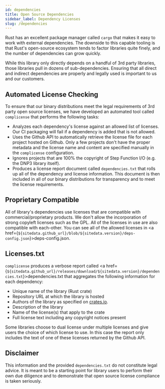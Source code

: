 ```yaml
---
id: dependencies
title: Open Source Dependencies
sidebar_label: Dependency Licenses
slug: /dependencies
---
```



Rust has an excellent package manager called `cargo` that makes it easy to work with external dependencies. The downside to this capable tooling is that
Rust's open-source ecosystem tends to factor libraries quite finely, and the number of dependencies can grow quickly.

While this library only directly depends on a handful of 3rd party libraries, those libraries pull in dozens of sub-dependencies. Ensuring that all direct and
indirect dependencies are properly and legally used is important to us and our customers.

## Automated License Checking

To ensure that our binary distributions meet the legal requirements of 3rd party open source licenses, we have developed an automated tool called
`complicense` that performs the following tasks:

* Analyzes each dependency's license against an allowed list of licenses. Our CI packaging will fail if a dependency is added that is not allowed.
* Uses the Github API to automatically retrieve the license file for each project hosted on Github. Only a few projects don't have the proper metadata and the
license name and content are specified manually in the `complicense` configuration.
* Ignores projects that are 100% the copyright of Step Function I/O (e.g. the DNP3 library itself).
* Produces a license report document called `dependencies.txt` that rolls up all of the dependency and license information. This document is then included
in all of our binary distributions for transparency and to meet the license requirements.

## Proprietary Compatible

All of library's dependencies use licenses that are compatible with commercial/proprietary products. We don't allow the incorporation of strong copyleft licenses
such as the GPL. All of the licenses in use are also compatible with each-other. You can see all of the allowed licenses
in <a href={`${sitedata.github_url}/blob/${sitedata.version}/deps-config.json`}>deps-config.json</a>.

## Licenses.txt

`complicense` produces a verbose report called <a href={`${sitedata.github_url}/releases/download/${sitedata.version}/dependencies.txt`}>dependencies.txt</a> that aggregates the following
information for each dependency:

* Unique name of the library (Rust crate)
* Repository URL at which the library is hosted
* Authors of the library as specified on [crates.io](https://crates.io/).
* Description of the library
* Name of the license(s) that apply to the crate
* Full license text including any copyright notices present

Some libraries choose to dual license under multiple licenses and give users the choice of which license to use. In this case the report only includes the text
of one of these licenses returned by the Github API.

## Disclaimer

This information and the provided `dependencies.txt` do not constitute legal advice.  It is meant to be a starting point for library users to perform their own due
diligence and to demonstrate that open source license compliance is taken seriously.


